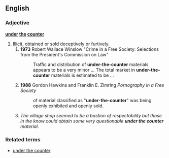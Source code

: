 ==English==

===Adjective===
'''[[under]] [[the]] [[counter]]'''

# [[illicit|Illicit]], obtained or sold deceptively or furtively.
##'''1973''' Robert Wallace Winslow "Crime in a Free Society: Selections from the President's Commission on Law"
##:Traffic and distribution of '''under-the-counter''' materials appears to be a very minor ... The total market in '''under-the-counter''' materials is estimated to be ...
##'''1988''' Gordon Hawkins and Franklin E. Zimring ''Pornography in a Free Society''
##:of material classified as "'''under-the-counter'''" was being openly exhibited and openly sold.  
##''The village shop seemed to be a bastion of respectability but those in the know could obtain some very questionable '''under the counter''' material.''

===Related terms===
*[[under the counter]]